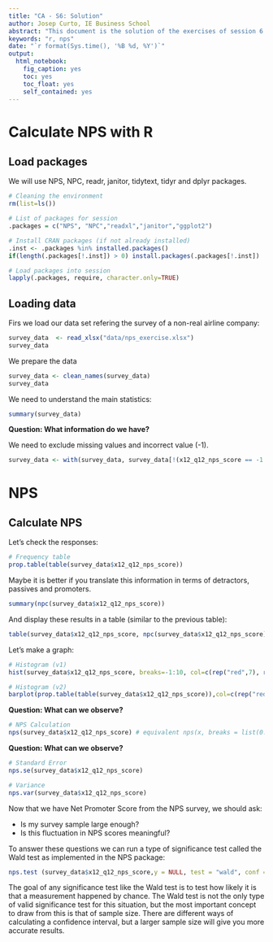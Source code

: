 ```yaml
---
title: "CA - S6: Solution"
author: Josep Curto, IE Business School
abstract: "This document is the solution of the exercises of session 6."
keywords: "r, nps"
date: "`r format(Sys.time(), '%B %d, %Y')`"
output: 
  html_notebook: 
    fig_caption: yes
    toc: yes
    toc_float: yes
    self_contained: yes
---
```


# Calculate NPS with R

## Load packages

We will use NPS, NPC, readr, janitor, tidytext, tidyr and dplyr packages.

```r
# Cleaning the environment
rm(list=ls())

# List of packages for session
.packages = c("NPS", "NPC","readxl","janitor","ggplot2")

# Install CRAN packages (if not already installed)
.inst <- .packages %in% installed.packages()
if(length(.packages[!.inst]) > 0) install.packages(.packages[!.inst])

# Load packages into session 
lapply(.packages, require, character.only=TRUE)
```

## Loading data

Firs we load our data set refering the survey of a non-real airline company:

```r
survey_data  <- read_xlsx("data/nps_exercise.xlsx")
survey_data
```

We prepare the data

```r
survey_data <- clean_names(survey_data)
survey_data
```

We need to understand the main statistics:

```r
summary(survey_data)
```

**Question: What information do we have?**

We need to exclude missing values and incorrect value (-1).

```r
survey_data <- with(survey_data, survey_data[!(x12_q12_nps_score == -1 | is.na(x12_q12_nps_score)), ])
```

# NPS

##  Calculate NPS

Let's check the responses:

```r
# Frequency table
prop.table(table(survey_data$x12_q12_nps_score))
```

Maybe it is better if you translate this information in terms of detractors, passives and promoters.

```r
summary(npc(survey_data$x12_q12_nps_score))
```

And display these results in a table (similar to the previous table):

```r
table(survey_data$x12_q12_nps_score, npc(survey_data$x12_q12_nps_score))
```

Let's make a graph:

```r
# Histogram (v1)
hist(survey_data$x12_q12_nps_score, breaks=-1:10, col=c(rep("red",7), rep("yellow",2), rep("green", 2)))

# Histogram (v2)
barplot(prop.table(table(survey_data$x12_q12_nps_score)),col=c(rep("red",7), rep("yellow",2), rep("green", 2)))
```

**Question: What can we observe?**

```r
# NPS Calculation
nps(survey_data$x12_q12_nps_score) # equivalent nps(x, breaks = list(0:6, 7:8, 9:10))
```

**Question: What can we observe?**

```r
# Standard Error
nps.se(survey_data$x12_q12_nps_score)

# Variance
nps.var(survey_data$x12_q12_nps_score)
```

Now that we have Net Promoter Score from the NPS survey, we should ask: 

 - Is my survey sample large enough? 
 - Is this fluctuation in NPS scores meaningful?

To answer these questions we can run a type of significance test called the Wald test as implemented in the NPS package:

```r
nps.test (survey_data$x12_q12_nps_score,y = NULL, test = "wald", conf = 0.95, breaks = list(0:6,7:8, 9:10))
```

The goal of any significance test like the Wald test is to test how likely it is that a measurement happened by chance. The Wald test is not the only type of valid significance test for this situation, but the most important concept to draw from this is that of sample size. There are different ways of calculating a confidence interval, but a larger sample size will give you more accurate results.